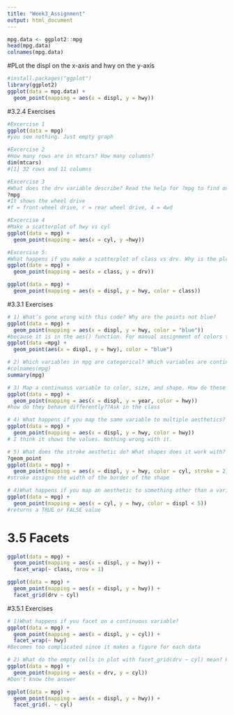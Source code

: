 ```yaml
---
title: "Week3_Assignment"
output: html_document
---
```


```r
mpg.data <- ggplot2::mpg
head(mpg.data)
colnames(mpg.data)
```

#PLot the displ on the x-axis and hwy on the y-axis
```r
#install.packages("ggplot")
library(ggplot2)
ggplot(data = mpg.data) +
  geom_point(mapping = aes(x = displ, y = hwy))
```
#3.2.4 Exercises
```r
#Excercise 1
ggplot(data = mpg)
#you see nothing. Just empty graph

#Excercise 2
#How many rows are in mtcars? How many columns?
dim(mtcars)
#[1] 32 rows and 11 columns
```

```r
#Excercise 3
#What does the drv variable describe? Read the help for ?mpg to find out
?mpg
#It shows the wheel drive
#f = front-wheel drive, r = rear wheel drive, 4 = 4wd
```

```r
#Excercise 4
#Make a scatterplot of hwy vs cyl
ggplot(data = mpg) +
  geom_point(mapping = aes(x = cyl, y =hwy))
```

```r
#Excercise 5:
#What happens if you make a scatterplot of class vs drv. Why is the plot not useful?
ggplot(date = mpg) +
  geom_point(mapping = aes(x = class, y = drv))
```

```r
ggplot(data = mpg) +
  geom_point(mapping = aes(x = displ, y = hwy, color = class))
```

#3.3.1 Exercises
```r
# 1) What’s gone wrong with this code? Why are the points not blue?
ggplot(data = mpg) +
  geom_point(mapping = aes(x = displ, y = hwy, color = "blue"))
#because it is in the aes() function. For manual assignment of colors the assignment should be its own function
ggplot(data =mpg) +
  geom_point(aes(x = displ, y = hwy), color = "blue")
```

```r
# 2) Which variables in mpg are categorical? Which variables are continuous? (Hint: type ?mpg to read the documentation for the dataset). How can you see this information when you run mpg?
#colnames(mpg)
summary(mpg)
```

```r
# 3) Map a continuous variable to color, size, and shape. How do these aesthetics behave differently for categorical vs. continuous variables?
ggplot(data = mpg) +
  geom_point(mapping = aes(x = displ, y = year, color = hwy))
#how do they behave differently??Ask in the class
```

```r
# 4) What happens if you map the same variable to multiple aesthetics?
ggplot(data = mpg) +
  geom_point(mapping = aes(x = displ, y = hwy, color = hwy))
# I think it shows the values. Nothing wrong with it. 
```

```r
# 5) What does the stroke aesthetic do? What shapes does it work with? (Hint: use ?geom_point)
?geom_point
ggplot(data = mpg) +
  geom_point(mapping = aes(x = displ, y = hwy, color = cyl, stroke = 2))
#stroke assigns the width of the border of the shape
```

```r
# 4)What happens if you map an aesthetic to something other than a variable name, like aes(colour = displ < 5)?
ggplot(data = mpg) +
  geom_point(mapping = aes(x = cyl, y = hwy, color = displ < 5))
#returns a TRUE or FALSE value
```

# 3.5 Facets

```r
ggplot(data = mpg) +
  geom_point(mapping = aes(x = displ, y = hwy)) +
  facet_wrap(~ class, nrow = 1)
```

```r
ggplot(data = mpg) + 
  geom_point(mapping = aes(x = displ, y = hwy)) + 
  facet_grid(drv ~ cyl)
```

#3.5.1 Exercises

```r
# 1)What happens if you facet on a continuous variable?
ggplot(data = mpg) +
  geom_point(mapping = aes(x = displ, y = cyl)) +
  facet_wrap(~ hwy)
#Becomes too complicated since it makes a figure for each data
```

```r
# 2) What do the empty cells in plot with facet_grid(drv ~ cyl) mean? How do they relate to this plot?
ggplot(data = mpg) + 
  geom_point(mapping = aes(x = drv, y = cyl))
#Don't know the answer
```

```r
ggplot(data = mpg) + 
  geom_point(mapping = aes(x = displ, y = hwy)) +
  facet_grid(. ~ cyl)
```


